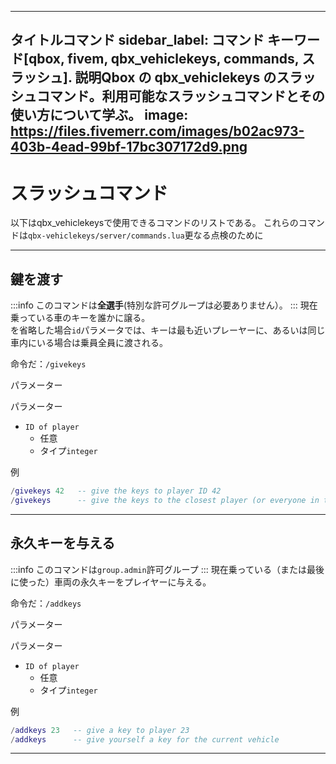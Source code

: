 ***

タイトルコマンド
sidebar\_label: コマンド
キーワード\[qbox, fivem, qbx\_vehiclekeys, commands, スラッシュ].
説明Qbox の qbx\_vehiclekeys のスラッシュコマンド。利用可能なスラッシュコマンドとその使い方について学ぶ。
image: https://files.fivemerr.com/images/b02ac973-403b-4ead-99bf-17bc307172d9.png
---------------------------------------------------------------------------------

# スラッシュコマンド

以下はqbx\_vehiclekeysで使用できるコマンドのリストである。
これらのコマンドは`qbx-vehiclekeys/server/commands.lua`更なる点検のために

***

## 鍵を渡す

:::info
このコマンドは**全選手**(特別な許可グループは必要ありません）。
:::
現在乗っている車のキーを誰かに譲る。\
を省略した場合`id`パラメータでは、キーは最も近いプレーヤーに、あるいは同じ車内にいる場合は乗員全員に渡される。

命令だ：`/givekeys`

パラメーター

パラメーター

* `ID of player`
  * 任意
  * タイプ`integer`

例

```lua
/givekeys 42   -- give the keys to player ID 42
/givekeys      -- give the keys to the closest player (or everyone in the vehicle)
```

***

## 永久キーを与える

:::info
このコマンドは`group.admin`許可グループ
:::
現在乗っている（または最後に使った）車両の永久キーをプレイヤーに与える。

命令だ：`/addkeys`

パラメーター

パラメーター

* `ID of player`
  * 任意
  * タイプ`integer`

例

```lua
/addkeys 23   -- give a key to player 23
/addkeys      -- give yourself a key for the current vehicle
```

***

